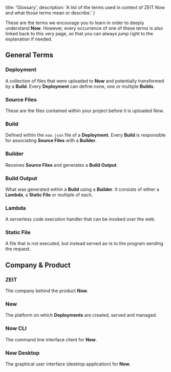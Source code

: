 
  title: 'Glossary',
  description:
    'A list of the terms used in context of ZEIT Now and what those terms mean or describe.'
}

These are the terms we encourage you to learn in order to deeply understand **Now**. However, every occurrence of one of these terms is also linked back to this very page, so that you can always jump right to the explanation if needed.

## General Terms

### Deployment

A collection of files that were uploaded to **Now** and potentially transformed by a **Build**. Every **Deployment** can define none, one or multiple **Builds**.

### Source Files

These are the files contained within your project before it is uploaded Now.

### Build

Defined within the `now.json` file of a **Deployment**. Every **Build** is responsible for associating **Source Files** with a **Builder**.

### Builder

Receives **Source Files** and generates a **Build Output**.

### Build Output

What was generated within a **Build** using a **Builder**. It consists of either a **Lambda**, a **Static File** or multiple of each.

### Lambda

A serverless code execution handler that can be invoked over the web.

### Static File

A file that is not executed, but instead served as-is to the program sending the request.

## Company & Product

### ZEIT

The company behind the product **Now**.

### Now

The platform on which **Deployments** are created, served and managed.

### Now CLI

The command line interface client for **Now**.

### Now Desktop

The graphical user interface (desktop application) for **Now**.

